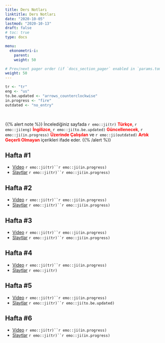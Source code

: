 ```yaml
---
title: Ders Notları
linktitle: Ders Notları
date: "2020-10-05"
lastmod: "2020-10-13"
draft: false
# toc: true
type: docs

menu:
  ekonometri-i:
    parent: 
    weight: 50

# Prev/next pager order (if `docs_section_pager` enabled in `params.toml`)
weight: 50
---
```


```r
tr <- "tr"
eng <- "us"
to.be.updated <- "arrows_counterclockwise"
in.progress <- "fire"
outdated <- "no_entry"
```

<br>

{{% alert note %}}
İncelediğiniz sayfada `r emo::ji(tr)` <font color="red">**Türkçe**</font>, `r emo::ji(eng)` <font color="red">**İngilizce**</font>, `r emo::ji(to.be.updated)` <font color="red">**Güncellenecek**</font>, `r emo::ji(in.progress)` <font color="red">**Üzerinde Çalışılan**</font> ve `r emo::ji(outdated)` <font color="red">**Artık Geçerli Olmayan**</font> içerikleri ifade eder.
{{% /alert %}}

## Hafta #1
- [Video]() `r emo::ji(tr)``r emo::ji(in.progress)`
- [Slaytlar](`r paste0(ekonometri.i.path, "Ekonometri_I_-_Hafta_1.pdf")`) `r emo::ji(tr)``r emo::ji(in.progress)`

## Hafta #2
- [Video]() `r emo::ji(tr)``r emo::ji(in.progress)`
- [Slaytlar](`r paste0(ekonometri.i.path, "Ekonometri_I_-_Hafta_2.pdf")`) `r emo::ji(tr)``r emo::ji(in.progress)`

## Hafta #3
- [Video]() `r emo::ji(tr)``r emo::ji(in.progress)`
- [Slaytlar](`r paste0(ekonometri.i.path, "Ekonometri_I_-_Hafta_3.pdf")`) `r emo::ji(tr)``r emo::ji(in.progress)`

## Hafta #4
- [Video]() `r emo::ji(tr)``r emo::ji(in.progress)`
- [Slaytlar](`r paste0(ekonometri.i.path, "Ekonometri_I_-_Hafta_4.pdf")`) `r emo::ji(tr)`

## Hafta #5
- [Video]() `r emo::ji(tr)``r emo::ji(in.progress)`
- [Slaytlar](`r paste0(ekonometri.i.path, "Ekonometri_I_-_Hafta_5.pdf")`) `r emo::ji(tr)``r emo::ji(to.be.updated)`

## Hafta #6
- [Video]() `r emo::ji(tr)``r emo::ji(in.progress)`
- [Slaytlar](`r paste0(ekonometri.i.path, "Ekonometri_I_-_Hafta_6.pdf")`) `r emo::ji(tr)``r emo::ji(in.progress)`

